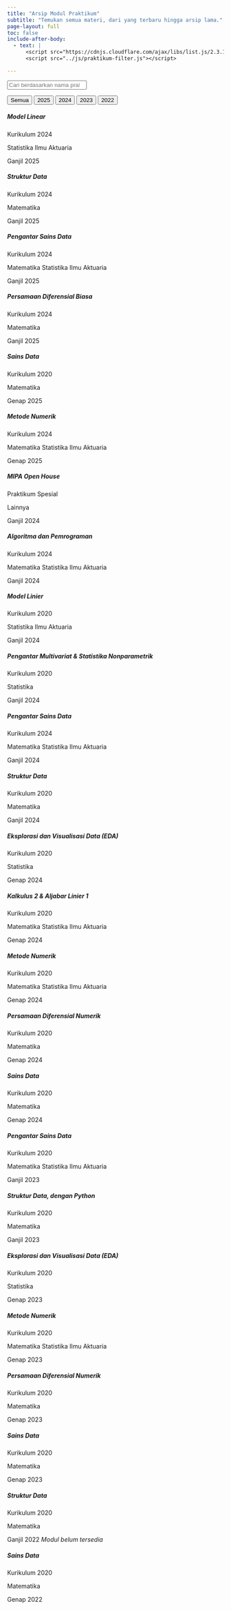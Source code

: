 ```yaml
---
title: "Arsip Modul Praktikum"
subtitle: "Temukan semua materi, dari yang terbaru hingga arsip lama."
page-layout: full
toc: false
include-after-body:
  - text: |
      <script src="https://cdnjs.cloudflare.com/ajax/libs/list.js/2.3.1/list.min.js"></script>
      <script src="../js/praktikum-filter.js"></script>

---
```


::: {#arsip-praktikum}

::: {.grid}
::: {.g-col-12 .g-col-md-6 .mb-2}
<input type="search" class="form-control form-control-lg search" placeholder="Cari berdasarkan nama praktikum..." />
:::
::: {.g-col-12 .g-col-md-6 .text-md-end}
<div class="btn-group" role="group" aria-label="Filter Praktikum">
  <button type="button" class="btn btn-outline-primary filter-btn active" data-filter="all" onclick="filterPraktikum(this)">Semua</button>
  <button type="button" class="btn btn-outline-primary filter-btn" data-filter="2025" onclick="filterPraktikum(this)">2025</button>
  <button type="button" class="btn btn-outline-primary filter-btn" data-filter="2024" onclick="filterPraktikum(this)">2024</button>
  <button type="button" class="btn btn-outline-primary filter-btn" data-filter="2023" onclick="filterPraktikum(this)">2023</button>
  <button type="button" class="btn btn-outline-primary filter-btn" data-filter="2022" onclick="filterPraktikum(this)">2022</button>
</div>
:::
:::

::: {.list .grid .g-3}

<!-- Dari sini mulai isi list praktikumnya -->

::: {.g-col-12 .g-col-md-6 .g-col-lg-4}
::: {.card .h-100 .praktikum-card}
::: {.card-body}
<h5 class="card-title nama-praktikum">Model Linear</h5>
<p class="card-text small deskripsi">Kurikulum 2024</p>
:::
::: {.card-footer}
<span class="badge badge-statistika">Statistika</span>
<span class="badge badge-aktuaria">Ilmu Aktuaria</span>

:::
::: {.card-footer}
<span class="badge bg-info semester">Ganjil</span>
<span class="badge bg-secondary tahun" data-tahun="2025">2025</span>

<a href="./modulprak/2025/ganjil/molin/molin2025.qmd" class="stretched-link"></a>
:::
:::
:::

::: {.g-col-12 .g-col-md-6 .g-col-lg-4}
::: {.card .h-100 .praktikum-card}
::: {.card-body}
<h5 class="card-title nama-praktikum">Struktur Data</h5>
<p class="card-text small deskripsi">Kurikulum 2024</p>
:::
::: {.card-footer}
<span class="badge badge-matematika">Matematika</span>
:::
::: {.card-footer}
<span class="badge bg-info semester">Ganjil</span>
<span class="badge bg-secondary tahun" data-tahun="2025">2025</span>

<a href="./modulprak/2025/ganjil/strukdat/strukdat2025.qmd" class="stretched-link"></a>
:::
:::
:::

::: {.g-col-12 .g-col-md-6 .g-col-lg-4}
::: {.card .h-100 .praktikum-card}
::: {.card-body}
<h5 class="card-title nama-praktikum">Pengantar Sains Data</h5>
<p class="card-text small deskripsi">Kurikulum 2024</p>
:::
::: {.card-footer}
<span class="badge badge-matematika">Matematika</span>
<span class="badge badge-statistika">Statistika</span>
<span class="badge badge-aktuaria">Ilmu Aktuaria</span>
:::
::: {.card-footer}
<span class="badge bg-info semester">Ganjil</span>
<span class="badge bg-secondary tahun" data-tahun="2025">2025</span>

<a href="./modulprak/2025/ganjil/psd/psd2025.qmd" class="stretched-link"></a>
:::
:::
:::

::: {.g-col-12 .g-col-md-6 .g-col-lg-4}
::: {.card .h-100 .praktikum-card}
::: {.card-body}
<h5 class="card-title nama-praktikum">Persamaan Diferensial Biasa</h5>
<p class="card-text small deskripsi">Kurikulum 2024</p>
:::
::: {.card-footer}
<span class="badge badge-matematika">Matematika</span>
:::
::: {.card-footer}
<span class="badge bg-info semester">Ganjil</span>
<span class="badge bg-secondary tahun" data-tahun="2025">2025</span>

<a href="./modulprak/2025/ganjil/pdb/pdb2025ganjil.qmd" class="stretched-link"></a>
:::
:::
:::

::: {.g-col-12 .g-col-md-6 .g-col-lg-4}
::: {.card .h-100 .praktikum-card}
::: {.card-body}
<h5 class="card-title nama-praktikum">Sains Data</h5>
<p class="card-text small deskripsi">Kurikulum 2020</p>
:::
::: {.card-footer}
<span class="badge badge-matematika">Matematika</span>
:::
::: {.card-footer}
<span class="badge bg-primary semester">Genap</span>
<span class="badge bg-secondary tahun" data-tahun="2025">2025</span>
<a href="./modulprak/2025/genap/saindat/saindat2025genap.qmd" class="stretched-link"></a>
:::
:::
:::

::: {.g-col-12 .g-col-md-6 .g-col-lg-4}
::: {.card .h-100 .praktikum-card}
::: {.card-body}
<h5 class="card-title nama-praktikum">Metode Numerik</h5>
<p class="card-text small deskripsi">Kurikulum 2024</p>
:::
::: {.card-footer}
<span class="badge badge-matematika">Matematika</span>
<span class="badge badge-statistika">Statistika</span>
<span class="badge badge-aktuaria">Ilmu Aktuaria</span>
:::
::: {.card-footer}
<span class="badge bg-primary semester">Genap</span>
<span class="badge bg-secondary tahun" data-tahun="2025">2025</span>
<a href="./modulprak/2025/genap/metnum/metnum2025genap.qmd" class="stretched-link"></a>
:::
:::
:::

::: {.g-col-12 .g-col-md-6 .g-col-lg-4}
::: {.card .h-100 .praktikum-card}
::: {.card-body}
<h5 class="card-title nama-praktikum">MIPA Open House</h5>
<p class="card-text small deskripsi">Praktikum Spesial</p>
:::
::: {.card-footer}
<span class="badge badge-other">Lainnya</span>
:::
::: {.card-footer}
<span class="badge bg-info semester">Ganjil</span>
<span class="badge bg-secondary tahun" data-tahun="2024">2024</span>
<a href="./modulprak/2024/ganjil/mipa_open_house/mipa_open_house.qmd" class="stretched-link"></a>
:::
:::
:::

::: {.g-col-12 .g-col-md-6 .g-col-lg-4}
::: {.card .h-100 .praktikum-card}
::: {.card-body}
<h5 class="card-title nama-praktikum">Algoritma dan Pemrograman</h5>
<p class="card-text small deskripsi">Kurikulum 2024</p>
:::
::: {.card-footer}
<span class="badge badge-matematika">Matematika</span>
<span class="badge badge-statistika">Statistika</span>
<span class="badge badge-aktuaria">Ilmu Aktuaria</span>
:::
::: {.card-footer}
<span class="badge bg-info semester">Ganjil</span>
<span class="badge bg-secondary tahun" data-tahun="2024">2024</span>
<a href="./modulprak/2024/ganjil/prak_alprog/prak_alprog_2024.qmd" class="stretched-link"></a>
:::
:::
:::

::: {.g-col-12 .g-col-md-6 .g-col-lg-4}
::: {.card .h-100 .praktikum-card}
::: {.card-body}
<h5 class="card-title nama-praktikum">Model Linier</h5>
<p class="card-text small deskripsi">Kurikulum 2020</p>
:::
::: {.card-footer}
<span class="badge badge-statistika">Statistika</span>
<span class="badge badge-aktuaria">Ilmu Aktuaria</span>
:::
::: {.card-footer}
<span class="badge bg-info semester">Ganjil</span>
<span class="badge bg-secondary tahun" data-tahun="2024">2024</span>
<a href="./modulprak/2024/ganjil/molin/molin2024.qmd" class="stretched-link"></a>
:::
:::
:::

::: {.g-col-12 .g-col-md-6 .g-col-lg-4}
::: {.card .h-100 .praktikum-card}
::: {.card-body}
<h5 class="card-title nama-praktikum">Pengantar Multivariat & Statistika Nonparametrik</h5>
<p class="card-text small deskripsi">Kurikulum 2020</p>
:::
::: {.card-footer}
<span class="badge badge-statistika">Statistika</span>
:::
::: {.card-footer}
<span class="badge bg-info semester">Ganjil</span>
<span class="badge bg-secondary tahun" data-tahun="2024">2024</span>
<a href="./modulprak/2024/ganjil/pengmul-nonpar/pengmulnonpar2024.qmd" class="stretched-link"></a>
:::
:::
:::

::: {.g-col-12 .g-col-md-6 .g-col-lg-4}
::: {.card .h-100 .praktikum-card}
::: {.card-body}
<h5 class="card-title nama-praktikum">Pengantar Sains Data</h5>
<p class="card-text small deskripsi">Kurikulum 2024</p>
:::
::: {.card-footer}
<span class="badge badge-matematika">Matematika</span>
<span class="badge badge-statistika">Statistika</span>
<span class="badge badge-aktuaria">Ilmu Aktuaria</span>
:::
::: {.card-footer}
<span class="badge bg-info semester">Ganjil</span>
<span class="badge bg-secondary tahun" data-tahun="2024">2024</span>
<a href="./modulprak/2024/ganjil/psd/psd2024.qmd" class="stretched-link"></a>
:::
:::
:::

::: {.g-col-12 .g-col-md-6 .g-col-lg-4}
::: {.card .h-100 .praktikum-card}
::: {.card-body}
<h5 class="card-title nama-praktikum">Struktur Data</h5>
<p class="card-text small deskripsi">Kurikulum 2020</p>
:::
::: {.card-footer}
<span class="badge badge-matematika">Matematika</span>
:::
::: {.card-footer}
<span class="badge bg-info semester">Ganjil</span>
<span class="badge bg-secondary tahun" data-tahun="2024">2024</span>
<a href="./modulprak/2024/ganjil/strukdat/strukdat2024.qmd" class="stretched-link"></a>
:::
:::
:::

::: {.g-col-12 .g-col-md-6 .g-col-lg-4}
::: {.card .h-100 .praktikum-card}
::: {.card-body}
<h5 class="card-title nama-praktikum">Eksplorasi dan Visualisasi Data (EDA)</h5>
<p class="card-text small deskripsi">Kurikulum 2020</p>
:::
::: {.card-footer}
<span class="badge badge-statistika">Statistika</span>
:::
::: {.card-footer}
<span class="badge bg-primary semester">Genap</span>
<span class="badge bg-secondary tahun" data-tahun="2024">2024</span>
<a href="./modulprak/2024/genap/eda/eda2024genap.qmd" class="stretched-link"></a>
:::
:::
:::

::: {.g-col-12 .g-col-md-6 .g-col-lg-4}
::: {.card .h-100 .praktikum-card}
::: {.card-body}
<h5 class="card-title nama-praktikum">Kalkulus 2 & Aljabar Linier 1</h5>
<p class="card-text small deskripsi">Kurikulum 2020</p>
:::
::: {.card-footer}
<span class="badge badge-matematika">Matematika</span>
<span class="badge badge-statistika">Statistika</span>
<span class="badge badge-aktuaria">Ilmu Aktuaria</span>
:::
::: {.card-footer}
<span class="badge bg-primary semester">Genap</span>
<span class="badge bg-secondary tahun" data-tahun="2024">2024</span>
<a href="./modulprak/2024/genap/kalkulin/kalkulin2024genap.qmd" class="stretched-link"></a>
:::
:::
:::

::: {.g-col-12 .g-col-md-6 .g-col-lg-4}
::: {.card .h-100 .praktikum-card}
::: {.card-body}
<h5 class="card-title nama-praktikum">Metode Numerik</h5>
<p class="card-text small deskripsi">Kurikulum 2020</p>
:::
::: {.card-footer}
<span class="badge badge-matematika">Matematika</span>
<span class="badge badge-statistika">Statistika</span>
<span class="badge badge-aktuaria">Ilmu Aktuaria</span>
:::
::: {.card-footer}
<span class="badge bg-primary semester">Genap</span>
<span class="badge bg-secondary tahun" data-tahun="2024">2024</span>
<a href="./modulprak/2024/genap/metnum/metnum2024genap.qmd" class="stretched-link"></a>
:::
:::
:::

::: {.g-col-12 .g-col-md-6 .g-col-lg-4}
::: {.card .h-100 .praktikum-card}
::: {.card-body}
<h5 class="card-title nama-praktikum">Persamaan Diferensial Numerik</h5>
<p class="card-text small deskripsi">Kurikulum 2020</p>
:::
::: {.card-footer}
<span class="badge badge-matematika">Matematika</span>
:::
::: {.card-footer}
<span class="badge bg-primary semester">Genap</span>
<span class="badge bg-secondary tahun" data-tahun="2024">2024</span>
<a href="./modulprak/2024/genap/pdnum/pdnum2024genap.qmd" class="stretched-link"></a>
:::
:::
:::

::: {.g-col-12 .g-col-md-6 .g-col-lg-4}
::: {.card .h-100 .praktikum-card}
::: {.card-body}
<h5 class="card-title nama-praktikum">Sains Data</h5>
<p class="card-text small deskripsi">Kurikulum 2020</p>
:::
::: {.card-footer}
<span class="badge badge-matematika">Matematika</span>
:::
::: {.card-footer}
<span class="badge bg-primary semester">Genap</span>
<span class="badge bg-secondary tahun" data-tahun="2024">2024</span>
<a href="./modulprak/2024/genap/saindat/saindat2024genap.qmd" class="stretched-link"></a>
:::
:::
:::


::: {.g-col-12 .g-col-md-6 .g-col-lg-4}
::: {.card .h-100 .praktikum-card}
::: {.card-body}
<h5 class="card-title nama-praktikum">Pengantar Sains Data</h5>
<p class="card-text small deskripsi">Kurikulum 2020</p>
:::
::: {.card-footer}
<span class="badge badge-matematika">Matematika</span>
<span class="badge badge-statistika">Statistika</span>
<span class="badge badge-aktuaria">Ilmu Aktuaria</span>
:::
::: {.card-footer}
<span class="badge bg-info semester">Ganjil</span>
<span class="badge bg-secondary tahun" data-tahun="2023">2023</span>
<a href="./modulprak/2023/ganjil/psd/psd2023.qmd" class="stretched-link"></a>
:::
:::
:::

::: {.g-col-12 .g-col-md-6 .g-col-lg-4}
::: {.card .h-100 .praktikum-card}
::: {.card-body}
<h5 class="card-title nama-praktikum">Struktur Data, dengan Python</h5>
<p class="card-text small deskripsi">Kurikulum 2020</p>
:::
::: {.card-footer}
<span class="badge badge-matematika">Matematika</span>
:::
::: {.card-footer}
<span class="badge bg-info semester">Ganjil</span>
<span class="badge bg-secondary tahun" data-tahun="2023">2023</span>
<a href="./modulprak/2023/ganjil/strukdat_py/strukdat2023.qmd" class="stretched-link"></a>
:::
:::
:::

::: {.g-col-12 .g-col-md-6 .g-col-lg-4}
::: {.card .h-100 .praktikum-card}
::: {.card-body}
<h5 class="card-title nama-praktikum">Eksplorasi dan Visualisasi Data (EDA)</h5>
<p class="card-text small deskripsi">Kurikulum 2020</p>
:::
::: {.card-footer}
<span class="badge badge-statistika">Statistika</span>
:::
::: {.card-footer}
<span class="badge bg-primary semester">Genap</span>
<span class="badge bg-secondary tahun" data-tahun="2023">2023</span>
<a href="./modulprak/2023/genap/eda/eda2023genap.qmd" class="stretched-link"></a>
:::
:::
:::

::: {.g-col-12 .g-col-md-6 .g-col-lg-4}
::: {.card .h-100 .praktikum-card}
::: {.card-body}
<h5 class="card-title nama-praktikum">Metode Numerik</h5>
<p class="card-text small deskripsi">Kurikulum 2020</p>
:::
::: {.card-footer}
<span class="badge badge-matematika">Matematika</span>
<span class="badge badge-statistika">Statistika</span>
<span class="badge badge-aktuaria">Ilmu Aktuaria</span>
:::
::: {.card-footer}
<span class="badge bg-primary semester">Genap</span>
<span class="badge bg-secondary tahun" data-tahun="2023">2023</span>
<a href="./modulprak/2023/genap/metnum/metnum2023genap.qmd" class="stretched-link"></a>
:::
:::
:::

::: {.g-col-12 .g-col-md-6 .g-col-lg-4}
::: {.card .h-100 .praktikum-card}
::: {.card-body}
<h5 class="card-title nama-praktikum">Persamaan Diferensial Numerik</h5>
<p class="card-text small deskripsi">Kurikulum 2020</p>
:::
::: {.card-footer}
<span class="badge badge-matematika">Matematika</span>
:::
::: {.card-footer}
<span class="badge bg-primary semester">Genap</span>
<span class="badge bg-secondary tahun" data-tahun="2023">2023</span>
<a href="./modulprak/2023/genap/pdnum/pdnum2023.qmd" class="stretched-link"></a>
:::
:::
:::

::: {.g-col-12 .g-col-md-6 .g-col-lg-4}
::: {.card .h-100 .praktikum-card}
::: {.card-body}
<h5 class="card-title nama-praktikum">Sains Data</h5>
<p class="card-text small deskripsi">Kurikulum 2020</p>
:::
::: {.card-footer}
<span class="badge badge-matematika">Matematika</span>
:::
::: {.card-footer}
<span class="badge bg-primary semester">Genap</span>
<span class="badge bg-secondary tahun" data-tahun="2023">2023</span>
<a href="./modulprak/2023/genap/sainsdata/sainsdata2023.qmd" class="stretched-link"></a>
:::
:::
:::


::: {.g-col-12 .g-col-md-6 .g-col-lg-4}
::: {.card .h-100 .praktikum-card .disabled-card}
::: {.card-body}
<h5 class="card-title nama-praktikum">Struktur Data</h5>
<p class="card-text small deskripsi">Kurikulum 2020</p>
:::
::: {.card-footer}
<span class="badge badge-matematika">Matematika</span>
:::
::: {.card-footer}
<span class="badge bg-info semester">Ganjil</span>
<span class="badge bg-secondary tahun" data-tahun="2022">2022</span>
<span class="ms-auto text-muted small"><em>Modul belum tersedia</em></span>
:::
:::
:::

::: {.g-col-12 .g-col-md-6 .g-col-lg-4}
::: {.card .h-100 .praktikum-card}
::: {.card-body}
<h5 class="card-title nama-praktikum">Sains Data</h5>
<p class="card-text small deskripsi">Kurikulum 2020</p>
:::
::: {.card-footer}
<span class="badge badge-matematika">Matematika</span>
:::
::: {.card-footer}
<span class="badge bg-primary semester">Genap</span>
<span class="badge bg-secondary tahun" data-tahun="2022">2022</span>
<a href="./modulprak/2022/genap/saindat/saindat2022genap.qmd" class="stretched-link"></a>
:::
:::
:::

:::
:::
